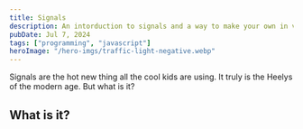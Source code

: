 ```yaml
---
title: Signals
description: An intorduction to signals and a way to make your own in vanilla JavaScript.
pubDate: Jul 7, 2024
tags: ["programming", "javascript"]
heroImage: "/hero-imgs/traffic-light-negative.webp"
---
```


Signals are the hot new thing all the cool kids are using. It truly is the Heelys of the modern age. But what is it?

## What is it?

